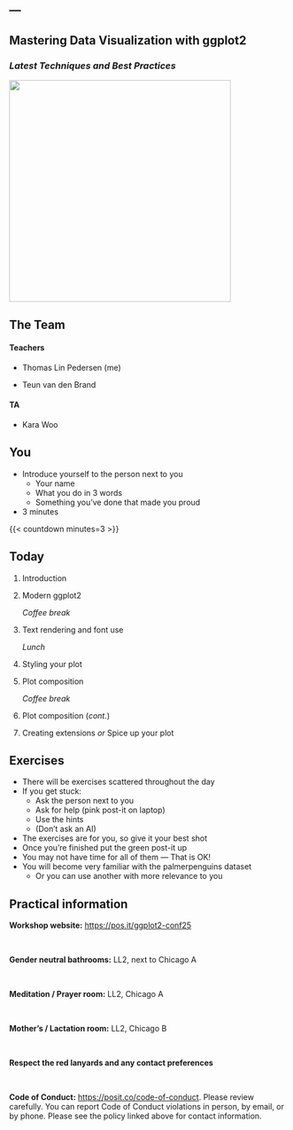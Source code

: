 ---
---

## Mastering Data Visualization with ggplot2
### *Latest Techniques and Best Practices*

::: r-stack
[![](https://github.com/rstudio/hex-stickers/blob/main/PNG/ggplot2.png?raw=true){width="400"}](https://ggplot2.tidyverse.org){target="_blank"}
:::

## The Team

::: {.center-y}
#### Teachers
* Thomas Lin Pedersen (me)

* Teun van den Brand

#### TA
* Kara Woo
:::

## You

* Introduce yourself to the person next to you
  - Your name
  - What you do in 3 words
  - Something you've done that made you proud
* 3 minutes

{{< countdown minutes=3 >}}

## Today

1. Introduction
2. Modern ggplot2

   *Coffee break*

3. Text rendering and font use

   *Lunch*

4. Styling your plot
5. Plot composition

   *Coffee break*

5. Plot composition (*cont.*)
6. Creating extensions *or* Spice up your plot

## Exercises

* There will be exercises scattered throughout the day
* If you get stuck:
  - Ask the person next to you
  - Ask for help (pink post-it on laptop)
  - Use the hints
  - (Don't ask an AI)
* The exercises are for you, so give it your best shot
* Once you're finished put the green post-it up
* You may not have time for all of them — That is OK!
* You will become very familiar with the palmerpenguins dataset
  - Or you can use another with more relevance to you

## Practical information

::: {.center-y}
**Workshop website:** <https://pos.it/ggplot2-conf25>

&nbsp;

**Gender neutral bathrooms:** LL2, next to Chicago A

&nbsp;

**Meditation / Prayer room:** LL2, Chicago A

&nbsp;

**Mother’s / Lactation room:** LL2, Chicago B

&nbsp;

**Respect the red lanyards and any contact preferences**

&nbsp;

**Code of Conduct:** <https://posit.co/code-of-conduct>. Please review carefully. You can report Code of Conduct violations in person, by email, or by phone. Please see the policy linked above for contact information.

:::
